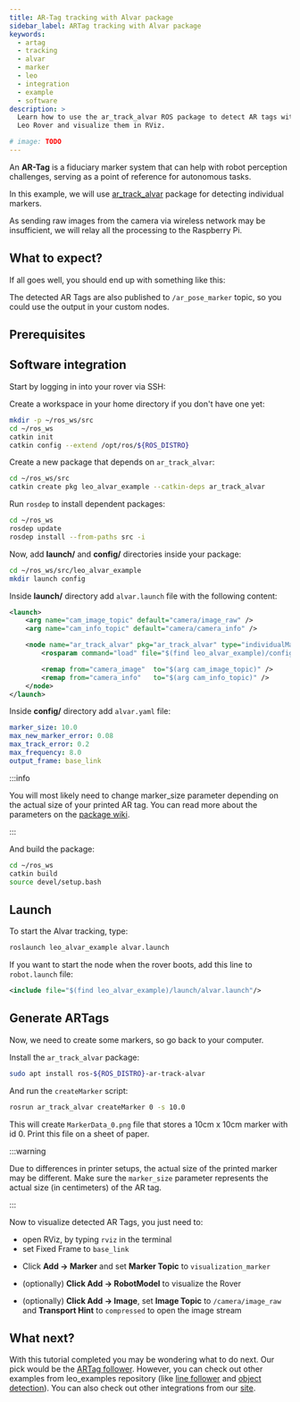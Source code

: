 ```yaml
---
title: AR-Tag tracking with Alvar package
sidebar_label: ARTag tracking with Alvar package
keywords:
  - artag
  - tracking
  - alvar
  - marker
  - leo
  - integration
  - example
  - software
description: >
  Learn how to use the ar_track_alvar ROS package to detect AR tags with your
  Leo Rover and visualize them in RViz.

# image: TODO
---
```



An **AR-Tag** is a fiduciary marker system that can help with robot perception
challenges, serving as a point of reference for autonomous tasks.

In this example, we will use
[ar_track_alvar](http://wiki.ros.org/ar_track_alvar) package for detecting
individual markers.

As sending raw images from the camera via wireless network may be insufficient,
we will relay all the processing to the Raspberry Pi.

<ImageZoom
  loading="eager"
  src="/img/docs_images/leo-rover/integrations/artag-tracking-alvar/leo-artag-erc.webp"
  alt="Leo Rover and ARTags at ERC"
  width="1500"
  height="635"
/>

## What to expect?

If all goes well, you should end up with something like this:

<div className="video-container">
  <LiteYouTubeEmbed
    id="QQpz7LU5eJ4"
    params="autoplay=0&autohide=1&showinfo=0&rel=0"
    poster="hqdefault"
    title="Leo Rover Unboxing and Getting Started"
    webp
  />
</div>

The detected AR Tags are also published to `/ar_pose_marker` topic, so you could
use the output in your custom nodes.

## Prerequisites

<LinkButton to="/docs/leo-rover/guides/ssh" title="Connect via SSH" />
<LinkButton
  to="/docs/leo-rover/guides/connect-to-network"
  title="Connect to a local network and the Internet"
/>

## Software integration

Start by logging in into your rover via SSH:

<LinkButton to="/docs/leo-rover/guides/ssh" title="Connect via SSH" />

Create a workspace in your home directory if you don't have one yet:

```bash
mkdir -p ~/ros_ws/src
cd ~/ros_ws
catkin init
catkin config --extend /opt/ros/${ROS_DISTRO}
```

Create a new package that depends on `ar_track_alvar`:

```bash
cd ~/ros_ws/src
catkin create pkg leo_alvar_example --catkin-deps ar_track_alvar
```

Run `rosdep` to install dependent packages:

```bash
cd ~/ros_ws
rosdep update
rosdep install --from-paths src -i
```

Now, add **launch/** and **config/** directories inside your package:

```bash
cd ~/ros_ws/src/leo_alvar_example
mkdir launch config
```

Inside **launch/** directory add `alvar.launch` file with the following content:

```xml title="leo_alvar_example/launch/alvar.launch"
<launch>
	<arg name="cam_image_topic" default="camera/image_raw" />
	<arg name="cam_info_topic" default="camera/camera_info" />

	<node name="ar_track_alvar" pkg="ar_track_alvar" type="individualMarkersNoKinect" respawn="false" output="screen">
		<rosparam command="load" file="$(find leo_alvar_example)/config/alvar.yaml" />

		<remap from="camera_image"  to="$(arg cam_image_topic)" />
		<remap from="camera_info"   to="$(arg cam_info_topic)" />
	</node>
</launch>
```

Inside **config/** directory add `alvar.yaml` file:

```yaml
marker_size: 10.0
max_new_marker_error: 0.08
max_track_error: 0.2
max_frequency: 8.0
output_frame: base_link
```

:::info

You will most likely need to change marker_size parameter depending on the
actual size of your printed AR tag. You can read more about the parameters on
the
[package wiki](http://wiki.ros.org/ar_track_alvar#ar_track_alvar.2BAC8-post-fuerte.Detecting_individual_tags).

:::

And build the package:

```bash
cd ~/ros_ws
catkin build
source devel/setup.bash
```

## Launch

To start the Alvar tracking, type:

```bash
roslaunch leo_alvar_example alvar.launch
```

If you want to start the node when the rover boots, add this line to
`robot.launch` file:

```xml title="/etc/ros/robot.launch"
<include file="$(find leo_alvar_example)/launch/alvar.launch"/>
```

## Generate ARTags

Now, we need to create some markers, so go back to your computer.

Install the `ar_track_alvar` package:

```bash
sudo apt install ros-${ROS_DISTRO}-ar-track-alvar
```

And run the `createMarker` script:

```bash
rosrun ar_track_alvar createMarker 0 -s 10.0
```

This will create `MarkerData_0.png` file that stores a 10cm x 10cm marker with
id 0. Print this file on a sheet of paper.

:::warning

Due to differences in printer setups, the actual size of the printed marker may
be different. Make sure the `marker_size` parameter represents the actual size
(in centimeters) of the AR tag.

:::

Now to visualize detected AR Tags, you just need to:

- open RViz, by typing `rviz` in the terminal
- set Fixed Frame to `base_link`

<ImageZoom
  src="/img/docs_images/leo-rover/guides/rviz/rviz-base-link.webp"
  alt="Setting base_link in RViz"
  width="1365"
  height="728"
/>

- Click **Add -> Marker** and set **Marker Topic** to `visualization_marker`

<ImageZoom
  src="/img/docs_images/leo-rover/integrations/artag-tracking-alvar/rviz-display-type-marker.webp"
  alt="Adding Marker topic to visualization marker in RViz"
  width="1365"
  height="729"
/>

<ImageZoom
  src="/img/docs_images/leo-rover/integrations/artag-tracking-alvar/rviz-marker-topic.webp"
  alt="Changing marker topic to /visualization marker in RViz"
  width="1363"
  height="730"
/>

- (optionally) **Click Add -> RobotModel** to visualize the Rover

<ImageZoom
  src="/img/docs_images/leo-rover/guides/rviz/rviz-add-robot-model.webp"
  alt="Adding Robot model in RViz"
  width="1364"
  height="728"
/>

- (optionally) **Click Add -> Image**, set **Image Topic** to
  `/camera/image_raw` and **Transport Hint** to `compressed` to open the image
  stream

<ImageZoom
  src="/img/docs_images/leo-rover/integrations/artag-tracking-alvar/rviz-display-type-image.webp"
  alt="Adding new display type to RViz - image"
  width="1365"
  height="728"
/>

<ImageZoom
  src="/img/docs_images/leo-rover/integrations/artag-tracking-alvar/rviz-transport-hint.webp"
  alt="Setting new image display type to compressed camera feed"
  width="1365"
  height="728"
/>

## What next?

With this tutorial completed you may be wondering what to do next. Our pick
would be the
[ARTag follower](/docs/leo-rover/integrations/leo-examples/follow-artag).
However, you can check out other examples from leo_examples repository (like
[line follower](/docs/leo-rover/integrations/leo-examples/line-follower) and
[object detection](/docs/leo-rover/integrations/leo-examples/object-detection)).
You can also check out other integrations from our
[site](/docs/category/integrations).
